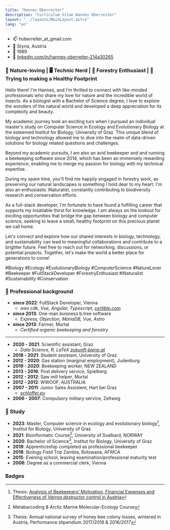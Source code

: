 ```yaml
---
title: "Hannes Oberreiter"
description: "Curriculum Vitae Hannes Oberreiter"
layout: "../layouts/MainLayout.astro"
lang: "en"
---
```



- 📫 hoberreiter_at_gmail.com
- 🏡 Styria, Austria
- 🎂 1989
- 🔗 [linkedin.com/in/hannes-oberreiter-214a30265](https://www.linkedin.com/in/hannes-oberreiter-214a30265/)

### 🐝 Nature-loving | 🖥️ Technic Nerd | 🌳 Forestry Enthusiast | 🍃 Trying to making a Healthy Footprint

Hello there! I'm Hannes, and I'm thrilled to connect with like-minded professionals who share my love for nature and the incredible world of insects. As a biologist with a Bachelor of Science degree, I love to explore the wonders of the natural world and developed a deep appreciation for its complexity and beauty.

My academic journey took an exciting turn when I pursued an individual master's study on Computer Science in Ecology and Evolutionary Biology at the esteemed Institut for Biology, University of Graz. This unique blend of biology and technology allowed me to dive into the realm of data-driven solutions for biology related questions and challenges.

Beyond my academic pursuits, I am also an avid beekeeper and and running a beekeeping software since 2014, which has been an immensely rewarding experience, enabling me to merge my passion for biology with my technical expertise.

During my spare time, you'll find me happily engaged in forestry work, as preserving our natural landscapes is something I hold dear to my heart. I'm also an enthusiastic iNaturalist, constantly contributing to biodiversity research and conservation efforts.

As a full-stack developer, I'm fortunate to have found a fulfilling career that supports my
insatiable thirst for knowledge. I am always on the lookout for exciting opportunities that bridge the gap between biology and computer science, seeking to leave a small, healthy footprint on this precious planet we call home.

Let's connect and explore how our shared interests in biology, technology, and sustainability can lead to meaningful collaborations and contribute to a brighter future. Feel free to reach out for networking, discussions, or potential projects. Together, let's make the world a better place for generations to come!

#Biology #Ecology #EvolutionaryBiology #ComputerScience #NatureLover #Beekeeper #FullStackDeveloper #ForestryEnthusiast #iNaturalist #Sustainability #Conservation

### 👷 Professional background

- **since 2022**: FullStack Developer, Vienna
  - _aws cdk, Vue, Angular, Typescript, [certible.com](https://www.certible.com/)_
- **since 2013**: One-man buisness b.tree software
  - _Express, Objection, MariaDB, Vue, Astro_
- **since 2013**: Farmer, Murtal
  - _Certified organic beekeeping and forestry_

<hr />

- **2020 - 2021**: Scientific assistant, Graz
  - _Data Science, R, LaTeX [zukunft-biene.at](http://www.zukunft-biene.at/)_
- **2018 - 2021**: Student assistant, University of Graz
- **2012 - 2020**: Gas station (marginal employment), Judenburg
- **2019 - 2020**: Beekeeping worker, NEW ZEALAND
- **2013 - 2016**: Post delivery service, Spielberg
- **2012 - 2012**: Saw mill helper, Murtal
- **2012 - 2012**: WWOOF, AUSTRALIA
- **2007 - 2011**: Junior Sales Assistent, Hart bei Graz
  - _[schloffer.eu](https://www.schloffer.eu/)_
- **2006 - 2007**: Compulsory military service, Zeltweg

### 🎒 Study

- **2023**: Master, Computer science in ecology and evolutionary biology[^1], Institut for Biology, University of Graz
- **2021**: Bioinformatic Course[^3], University of Svalbard, NORWAY
- **2020**: Bachelor of Science[^2], Institut for Biology, University of Graz
- **2019**: Apprenticeship completed as professional beekeeper
- **2018**: Biology Field Trip Zambia, Botswana, AFRICA
- **2015**: Evening school, leaving examination/professional maturity test
- **2006**: Degree as a commercial clerk, Vienna

[^1]: Thesis: [Analysis of Beekeepers' Motivation, Financial Expenses and Effectiveness of _Varroa destructor_ control in Austria](https://resolver.obvsg.at/urn:nbn:at:at-ubg:1-186187)
[^2]: Thesis: Annual national survey of honey bee colony losses, wintered in Austria, Performance stipendium 2017/2018 & 2016/2017
[^3]: Metabarcoding & Arctic Marine Molecular-Ecology Course

### Badges

<Badges />